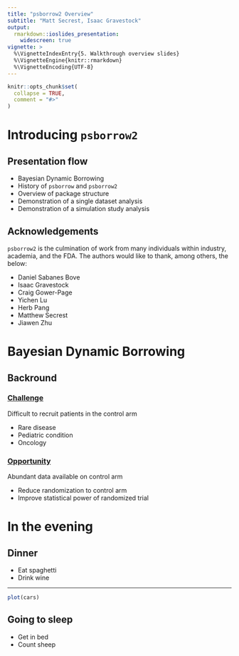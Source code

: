 ```yaml
---
title: "psborrow2 Overview"
subtitle: "Matt Secrest, Isaac Gravestock"
output: 
  rmarkdown::ioslides_presentation:
    widescreen: true
vignette: >
  %\VignetteIndexEntry{5. Walkthrough overview slides}
  %\VignetteEngine{knitr::rmarkdown}
  %\VignetteEncoding{UTF-8}
---
```


```r
knitr::opts_chunk$set(
  collapse = TRUE,
  comment = "#>"
)
```

# Introducing `psborrow2`

## Presentation flow

- Bayesian Dynamic Borrowing
- History of `psborrow` and `psborrow2`
- Overview of package structure
- Demonstration of a single dataset analysis
- Demonstration of a simulation study analysis

## Acknowledgements

`psborrow2` is the culmination of work from many individuals within 
industry, academia, and the FDA. The authors would like to thank,
among others, the below:

- Daniel Sabanes Bove
- Isaac Gravestock
- Craig Gower-Page
- Yichen Lu
- Herb Pang
- Matthew Secrest
- Jiawen Zhu

# Bayesian Dynamic Borrowing

## Backround

### <u><b>Challenge</b></u>
Difficult to recruit patients in the control arm

- Rare disease
- Pediatric condition
- Oncology

### <u><b>Opportunity</b></u>
Abundant data available on control arm

- Reduce randomization to control arm
- Improve statistical power of randomized trial

# In the evening

## Dinner

- Eat spaghetti
- Drink wine

---

```r
plot(cars)
```

## Going to sleep

- Get in bed
- Count sheep
